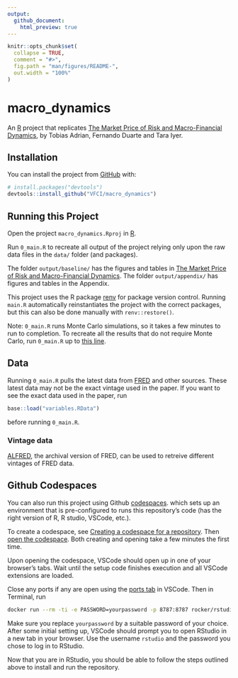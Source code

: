 ```yaml
---
output:
  github_document:
    html_preview: true
---
```


<!-- README.md is generated from README.Rmd. Please edit README.Rmd (this file) -->

```r
knitr::opts_chunk$set(
  collapse = TRUE,
  comment = "#>",
  fig.path = "man/figures/README-",
  out.width = "100%"
)
```

# macro_dynamics

<!-- badges: start -->
<!-- badges: end -->

An [R](http://r-project.org) project that replicates [The Market Price of Risk and Macro-Financial Dynamics](https://drive.google.com/file/d/1Hr_lrsj5WpqpBeSySCgboDiox0azblID/view?usp=sharing), by Tobias Adrian, Fernando Duarte and Tara Iyer.

## Installation

You can install the project from [GitHub](https://github.com/VFCI/macro_dynamics) with:

``` r
# install.packages("devtools")
devtools::install_github("VFCI/macro_dynamics")
```

## Running this Project
Open the project `macro_dynamics.Rproj` in [R](http://r-project.org).

Run `0_main.R` to recreate all output of the project relying only upon the raw data files in the `data/` folder (and packages).

The folder `output/baseline/` has the figures and tables in [The Market Price of Risk and Macro-Financial Dynamics](https://drive.google.com/file/d/1Hr_lrsj5WpqpBeSySCgboDiox0azblID/view?usp=sharing). The folder `output/appendix/` has figures and tables in the Appendix.

This project uses the R package [renv](https://rstudio.github.io/renv/articles/renv.html) for package version control. Running `main.R` automatically reinstantiates the project with the correct packages, but this can also be done manually with `renv::restore()`.

Note: `0_main.R` runs Monte Carlo simulations, so it takes a few minutes
to run to completion. To recreate all the results that do not require
Monte Carlo, run `0_main.R` up to [this line](https://github.com/VFCI/macro_dynamics/blob/e06107f35180c4d9e0cb92a1abe717f5ee30bece/0_main.R#L57).

## Data
Running `0_main.R` pulls the latest data from [FRED](https://fred.stlouisfed.org) and other sources. These latest data may not be the exact vintage used in the paper. If you want to see the exact data used in the paper, run

``` r
base::load("variables.RData")
```

before running `0_main.R`.

### Vintage data

[ALFRED](https://alfred.stlouisfed.org), the archival version of FRED, can be used to retreive different vintages of FRED data.

## Github Codespaces
You can also run this project using Github [codespaces](https://github.com/features/codespaces).  which sets up an environment that is pre-configured to runs this repository's code (has the
right version of R, R studio, VSCode, etc.).

To create a codespace, see [Creating a codespace for a repository](https://docs.github.com/en/codespaces/developing-in-a-codespace/creating-a-codespace-for-a-repository). Then [open the codespace](https://docs.github.com/en/codespaces/developing-in-a-codespace/opening-an-existing-codespace). Both creating and opening take a few minutes the first time.

Upon opening the codespace, VSCode should open up in one of your browser's tabs. Wait until the setup code finishes execution and all VSCode extensions are loaded.

Close any ports if any are open using the [ports tab](https://code.visualstudio.com/docs/editor/port-forwarding) in VSCode. Then in Terminal, run

``` bash
docker run --rm -ti -e PASSWORD=yourpassword -p 8787:8787 rocker/rstudio
```

Make sure you replace `yourpassword` by a suitable password of your choice. After some
initial setting up, VSCode should prompt you to open RStudio in a new tab in your browser. Use the username `rstudio` and the password you chose to log in to RStudio.

Now that you are in RStudio, you should be able to follow the steps outlined above to install and run the repository.
